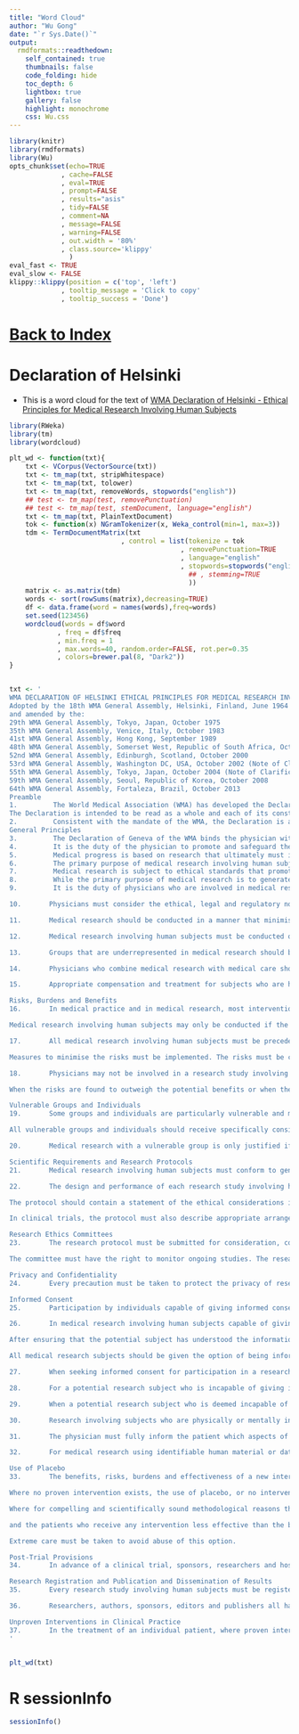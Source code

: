 ```yaml
---
title: "Word Cloud"
author: "Wu Gong"
date: "`r Sys.Date()`"
output:
  rmdformats::readthedown:
    self_contained: true
    thumbnails: false
    code_folding: hide
    toc_depth: 6
    lightbox: true
    gallery: false
    highlight: monochrome
    css: Wu.css
---
```



	
```r
library(knitr)
library(rmdformats)
library(Wu)
opts_chunk$set(echo=TRUE
             , cache=FALSE
             , eval=TRUE
             , prompt=FALSE
             , results="asis"
             , tidy=FALSE
             , comment=NA
             , message=FALSE
             , warning=FALSE
             , out.width = '80%'
             , class.source='klippy'
               )
eval_fast <- TRUE
eval_slow <- FALSE
klippy::klippy(position = c('top', 'left')
             , tooltip_message = 'Click to copy'
             , tooltip_success = 'Done')
```



# [Back to Index](index.html)


# Declaration of Helsinki

 * This is a word cloud for the text of [WMA Declaration of Helsinki - Ethical Principles for Medical Research Involving Human Subjects](https://www.wma.net/policies-post/wma-declaration-of-helsinki-ethical-principles-for-medical-research-involving-human-subjects/)

```r
library(RWeka)
library(tm)
library(wordcloud)

plt_wd <- function(txt){
    txt <- VCorpus(VectorSource(txt))
    txt <- tm_map(txt, stripWhitespace)
    txt <- tm_map(txt, tolower)
    txt <- tm_map(txt, removeWords, stopwords("english"))
    ## test <- tm_map(test, removePunctuation)
    ## test <- tm_map(test, stemDocument, language="english")
    txt <- tm_map(txt, PlainTextDocument)
    tok <- function(x) NGramTokenizer(x, Weka_control(min=1, max=3))
    tdm <- TermDocumentMatrix(txt
                            , control = list(tokenize = tok
                                           , removePunctuation=TRUE
                                           , language="english"
                                           , stopwords=stopwords("english")
                                             ## , stemming=TRUE
                                             ))
    matrix <- as.matrix(tdm) 
    words <- sort(rowSums(matrix),decreasing=TRUE) 
    df <- data.frame(word = names(words),freq=words)
    set.seed(123456)
    wordcloud(words = df$word
            , freq = df$freq
            , min.freq = 1
            , max.words=40, random.order=FALSE, rot.per=0.35
            , colors=brewer.pal(8, "Dark2"))
}


txt <- '
WMA DECLARATION OF HELSINKI ETHICAL PRINCIPLES FOR MEDICAL RESEARCH INVOLVING HUMAN SUBJECTS
Adopted by the 18th WMA General Assembly, Helsinki, Finland, June 1964
and amended by the:
29th WMA General Assembly, Tokyo, Japan, October 1975
35th WMA General Assembly, Venice, Italy, October 1983
41st WMA General Assembly, Hong Kong, September 1989
48th WMA General Assembly, Somerset West, Republic of South Africa, October 1996
52nd WMA General Assembly, Edinburgh, Scotland, October 2000
53rd WMA General Assembly, Washington DC, USA, October 2002 (Note of Clarification added)
55th WMA General Assembly, Tokyo, Japan, October 2004 (Note of Clarification added)
59th WMA General Assembly, Seoul, Republic of Korea, October 2008
64th WMA General Assembly, Fortaleza, Brazil, October 2013
Preamble
1.         The World Medical Association (WMA) has developed the Declaration of Helsinki as a statement of ethical principles for medical research involving human subjects, including research on identifiable human material and data.
The Declaration is intended to be read as a whole and each of its constituent paragraphs should be applied with consideration of all other relevant paragraphs.
2.         Consistent with the mandate of the WMA, the Declaration is addressed primarily to physicians. The WMA encourages others who are involved in medical research involving human subjects to adopt these principles.
General Principles
3.         The Declaration of Geneva of the WMA binds the physician with the words, “The health of my patient will be my first consideration,” and the International Code of Medical Ethics declares that, “A physician shall act in the patient’s best interest when providing medical care.”
4.         It is the duty of the physician to promote and safeguard the health, well-being and rights of patients, including those who are involved in medical research. The physician’s knowledge and conscience are dedicated to the fulfilment of this duty.
5.         Medical progress is based on research that ultimately must include studies involving human subjects.
6.         The primary purpose of medical research involving human subjects is to understand the causes, development and effects of diseases and improve preventive, diagnostic and therapeutic interventions (methods, procedures and treatments). Even the best proven interventions must be evaluated continually through research for their safety, effectiveness, efficiency, accessibility and quality.
7.         Medical research is subject to ethical standards that promote and ensure respect for all human subjects and protect their health and rights.
8.         While the primary purpose of medical research is to generate new knowledge, this goal can never take precedence over the rights and interests of individual research subjects.
9.         It is the duty of physicians who are involved in medical research to protect the life, health, dignity, integrity, right to self-determination, privacy, and confidentiality of personal information of research subjects. The responsibility for the protection of research subjects must always rest with the physician or other health care professionals and never with the research subjects, even though they have given consent.

10.       Physicians must consider the ethical, legal and regulatory norms and standards for research involving human subjects in their own countries as well as applicable international norms and standards. No national or international ethical, legal or regulatory requirement should reduce or eliminate any of the protections for research subjects set forth in this Declaration.

11.       Medical research should be conducted in a manner that minimises possible harm to the environment.

12.       Medical research involving human subjects must be conducted only by individuals with the appropriate ethics and scientific education, training and qualifications. Research on patients or healthy volunteers requires the supervision of a competent and appropriately qualified physician or other health care professional.

13.       Groups that are underrepresented in medical research should be provided appropriate access to participation in research.

14.       Physicians who combine medical research with medical care should involve their patients in research only to the extent that this is justified by its potential preventive, diagnostic or therapeutic value and if the physician has good reason to believe that participation in the research study will not adversely affect the health of the patients who serve as research subjects.

15.       Appropriate compensation and treatment for subjects who are harmed as a result of participating in research must be ensured.

Risks, Burdens and Benefits
16.       In medical practice and in medical research, most interventions involve risks and burdens.

Medical research involving human subjects may only be conducted if the importance of the objective outweighs the risks and burdens to the research subjects.

17.       All medical research involving human subjects must be preceded by careful assessment of predictable risks and burdens to the individuals and groups involved in the research in comparison with foreseeable benefits to them and to other individuals or groups affected by the condition under investigation.

Measures to minimise the risks must be implemented. The risks must be continuously monitored, assessed and documented by the researcher.

18.       Physicians may not be involved in a research study involving human subjects unless they are confident that the risks have been adequately assessed and can be satisfactorily managed.

When the risks are found to outweigh the potential benefits or when there is conclusive proof of definitive outcomes, physicians must assess whether to continue, modify or immediately stop the study.

Vulnerable Groups and Individuals
19.       Some groups and individuals are particularly vulnerable and may have an increased likelihood of being wronged or of incurring additional harm.

All vulnerable groups and individuals should receive specifically considered protection.

20.       Medical research with a vulnerable group is only justified if the research is responsive to the health needs or priorities of this group and the research cannot be carried out in a non-vulnerable group. In addition, this group should stand to benefit from the knowledge, practices or interventions that result from the research.

Scientific Requirements and Research Protocols
21.       Medical research involving human subjects must conform to generally accepted scientific principles, be based on a thorough knowledge of the scientific literature, other relevant sources of information, and adequate laboratory and, as appropriate, animal experimentation. The welfare of animals used for research must be respected.

22.       The design and performance of each research study involving human subjects must be clearly described and justified in a research protocol.

The protocol should contain a statement of the ethical considerations involved and should indicate how the principles in this Declaration have been addressed. The protocol should include information regarding funding, sponsors, institutional affiliations, potential conflicts of interest, incentives for subjects and information regarding provisions for treating and/or compensating subjects who are harmed as a consequence of participation in the research study.

In clinical trials, the protocol must also describe appropriate arrangements for post-trial provisions.

Research Ethics Committees
23.       The research protocol must be submitted for consideration, comment, guidance and approval to the concerned research ethics committee before the study begins. This committee must be transparent in its functioning, must be independent of the researcher, the sponsor and any other undue influence and must be duly qualified. It must take into consideration the laws and regulations of the country or countries in which the research is to be performed as well as applicable international norms and standards but these must not be allowed to reduce or eliminate any of the protections for research subjects set forth in this Declaration.

The committee must have the right to monitor ongoing studies. The researcher must provide monitoring information to the committee, especially information about any serious adverse events. No amendment to the protocol may be made without consideration and approval by the committee. After the end of the study, the researchers must submit a final report to the committee containing a summary of the study’s findings and conclusions.

Privacy and Confidentiality
24.       Every precaution must be taken to protect the privacy of research subjects and the confidentiality of their personal information.

Informed Consent
25.       Participation by individuals capable of giving informed consent as subjects in medical research must be voluntary. Although it may be appropriate to consult family members or community leaders, no individual capable of giving informed consent may be enrolled in a research study unless he or she freely agrees.

26.       In medical research involving human subjects capable of giving informed consent, each potential subject must be adequately informed of the aims, methods, sources of funding, any possible conflicts of interest, institutional affiliations of the researcher, the anticipated benefits and potential risks of the study and the discomfort it may entail, post-study provisions and any other relevant aspects of the study. The potential subject must be informed of the right to refuse to participate in the study or to withdraw consent to participate at any time without reprisal. Special attention should be given to the specific information needs of individual potential subjects as well as to the methods used to deliver the information.

After ensuring that the potential subject has understood the information, the physician or another appropriately qualified individual must then seek the potential subject’s freely-given informed consent, preferably in writing. If the consent cannot be expressed in writing, the non-written consent must be formally documented and witnessed.

All medical research subjects should be given the option of being informed about the general outcome and results of the study.

27.       When seeking informed consent for participation in a research study the physician must be particularly cautious if the potential subject is in a dependent relationship with the physician or may consent under duress. In such situations the informed consent must be sought by an appropriately qualified individual who is completely independent of this relationship.

28.       For a potential research subject who is incapable of giving informed consent, the physician must seek informed consent from the legally authorised representative. These individuals must not be included in a research study that has no likelihood of benefit for them unless it is intended to promote the health of the group represented by the potential subject, the research cannot instead be performed with persons capable of providing informed consent, and the research entails only minimal risk and minimal burden.

29.       When a potential research subject who is deemed incapable of giving informed consent is able to give assent to decisions about participation in research, the physician must seek that assent in addition to the consent of the legally authorised representative. The potential subject’s dissent should be respected.

30.       Research involving subjects who are physically or mentally incapable of giving consent, for example, unconscious patients, may be done only if the physical or mental condition that prevents giving informed consent is a necessary characteristic of the research  group. In such circumstances the physician must seek informed consent from the legally authorised representative. If no such representative is available and if the research cannot be delayed, the study may proceed without informed consent provided that the specific reasons for involving subjects with a condition that renders them unable to give informed consent have been stated in the research protocol and the study has been approved by a research ethics committee. Consent to remain in the research must be obtained as soon as possible from the subject or a legally authorised representative.

31.       The physician must fully inform the patient which aspects of their care are related to the research. The refusal of a patient to participate in a study or the patient’s decision to withdraw from the study must never adversely affect the patient-physician relationship.

32.       For medical research using identifiable human material or data, such as research on material or data contained in biobanks or similar repositories, physicians must seek informed consent for its collection, storage and/or reuse. There may be exceptional situations where consent would be impossible or impracticable to obtain for such research. In such situations the research may be done only after consideration and approval of a research ethics committee.

Use of Placebo
33.       The benefits, risks, burdens and effectiveness of a new intervention must be tested against those of the best proven intervention(s), except in the following circumstances:

Where no proven intervention exists, the use of placebo, or no intervention, is acceptable; or

Where for compelling and scientifically sound methodological reasons the use of any intervention less effective than the best proven one, the use of placebo, or no intervention is necessary to determine the efficacy or safety of an intervention

and the patients who receive any intervention less effective than the best proven one, placebo, or no intervention will not be subject to additional risks of serious or irreversible harm as a result of not receiving the best proven intervention.

Extreme care must be taken to avoid abuse of this option.

Post-Trial Provisions
34.       In advance of a clinical trial, sponsors, researchers and host country governments should make provisions for post-trial access for all participants who still need an intervention identified as beneficial in the trial. This information must also be disclosed to participants during the informed consent process.

Research Registration and Publication and Dissemination of Results
35.       Every research study involving human subjects must be registered in a publicly accessible database before recruitment of the first subject.

36.       Researchers, authors, sponsors, editors and publishers all have ethical obligations with regard to the publication and dissemination of the results of research. Researchers have a duty to make publicly available the results of their research on human subjects and are accountable for the completeness and accuracy of their reports. All parties should adhere to accepted guidelines for ethical reporting. Negative and inconclusive as well as positive results must be published or otherwise made publicly available. Sources of funding, institutional affiliations and conflicts of interest must be declared in the publication. Reports of research not in accordance with the principles of this Declaration should not be accepted for publication.

Unproven Interventions in Clinical Practice
37.       In the treatment of an individual patient, where proven interventions do not exist or other known interventions have been ineffective, the physician, after seeking expert advice, with informed consent from the patient or a legally authorised representative, may use an unproven intervention if in the physician’s judgement it offers hope of saving life, re-establishing health or alleviating suffering. This intervention should subsequently be made the object of research, designed to evaluate its safety and efficacy. In all cases, new information must be recorded and, where appropriate, made publicly available.
'


plt_wd(txt)

```


# R sessionInfo

```r
sessionInfo()

```
